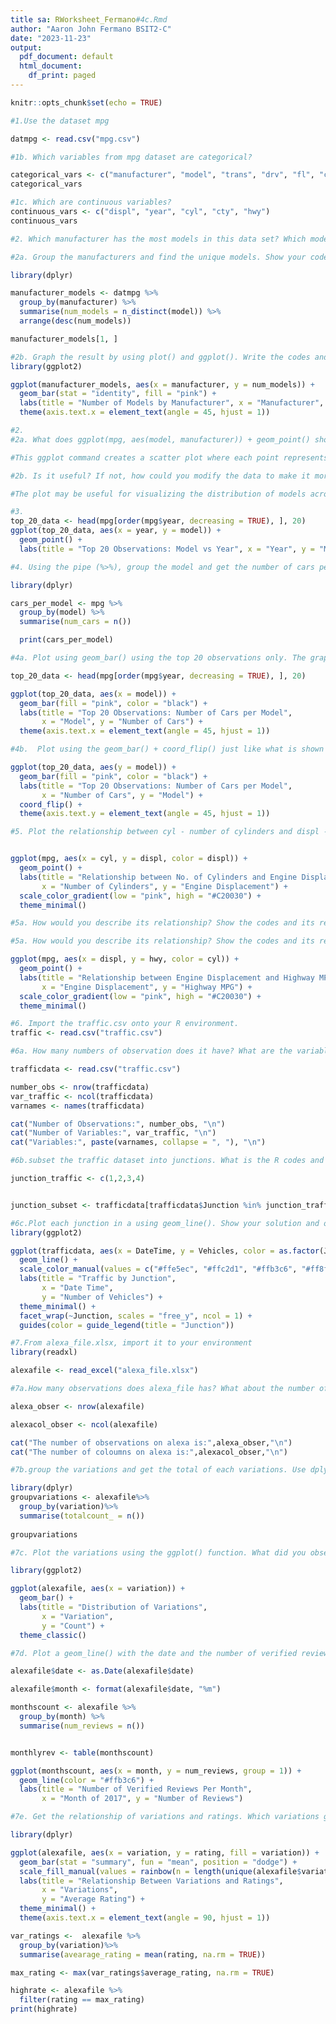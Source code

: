 ```yaml
---
title sa: RWorksheet_Fermano#4c.Rmd
author: "Aaron John Fermano BSIT2-C"
date: "2023-11-23"
output:
  pdf_document: default
  html_document:
    df_print: paged
---
```


```r
knitr::opts_chunk$set(echo = TRUE)
```

```r
#1.Use the dataset mpg

datmpg <- read.csv("mpg.csv")

```

```r
#1b. Which variables from mpg dataset are categorical?

categorical_vars <- c("manufacturer", "model", "trans", "drv", "fl", "class")
categorical_vars
```

```r
#1c. Which are continuous variables?
continuous_vars <- c("displ", "year", "cyl", "cty", "hwy")
continuous_vars
```
```r
#2. Which manufacturer has the most models in this data set? Which model has the most variations? Show your answer.

#2a. Group the manufacturers and find the unique models. Show your codes and result.

library(dplyr)

manufacturer_models <- datmpg %>%
  group_by(manufacturer) %>%
  summarise(num_models = n_distinct(model)) %>%
  arrange(desc(num_models))

manufacturer_models[1, ]

```
```r
#2b. Graph the result by using plot() and ggplot(). Write the codes and its result
library(ggplot2)

ggplot(manufacturer_models, aes(x = manufacturer, y = num_models)) +
  geom_bar(stat = "identity", fill = "pink") +
  labs(title = "Number of Models by Manufacturer", x = "Manufacturer", y = "Number of Models") +
  theme(axis.text.x = element_text(angle = 45, hjust = 1))
```

```r
#2.
#2a. What does ggplot(mpg, aes(model, manufacturer)) + geom_point() show?

#This ggplot command creates a scatter plot where each point represents a car model, positioned along the x-axis by the model name and along the y-axis by the manufacturer.

#2b. Is it useful? If not, how could you modify the data to make it more informative?

#The plot may be useful for visualizing the distribution of models across manufacturers, but it could be crowded and hard to interpret if there are many models. 
```

```r
#3.
top_20_data <- head(mpg[order(mpg$year, decreasing = TRUE), ], 20)
ggplot(top_20_data, aes(x = year, y = model)) +
  geom_point() +
  labs(title = "Top 20 Observations: Model vs Year", x = "Year", y = "Model") + theme(axis.text.x = element_text(angle = 45, hjust = 1))
```
```r
#4. Using the pipe (%>%), group the model and get the number of cars per model. Show codes and its result

library(dplyr)

cars_per_model <- mpg %>%
  group_by(model) %>%
  summarise(num_cars = n())

  print(cars_per_model)
```
```r
#4a. Plot using geom_bar() using the top 20 observations only. The graphs shoudl have a title, labels and colors. Show code and results.

top_20_data <- head(mpg[order(mpg$year, decreasing = TRUE), ], 20)

ggplot(top_20_data, aes(x = model)) +
  geom_bar(fill = "pink", color = "black") +
  labs(title = "Top 20 Observations: Number of Cars per Model",
       x = "Model", y = "Number of Cars") +
  theme(axis.text.x = element_text(angle = 45, hjust = 1))
```

```r
#4b.  Plot using the geom_bar() + coord_flip() just like what is shown below. Show codes and its result.

ggplot(top_20_data, aes(y = model)) +
  geom_bar(fill = "pink", color = "black") +
  labs(title = "Top 20 Observations: Number of Cars per Model",
       x = "Number of Cars", y = "Model") +
  coord_flip() +
  theme(axis.text.y = element_text(angle = 45, hjust = 1))
```

```r
#5. Plot the relationship between cyl - number of cylinders and displ - engine displacement using geom_point with aesthetic color = engine displacement. Title should be “Relationship between No. of Cylinders and Engine Displacement”.


ggplot(mpg, aes(x = cyl, y = displ, color = displ)) +
  geom_point() +
  labs(title = "Relationship between No. of Cylinders and Engine Displacement",
       x = "Number of Cylinders", y = "Engine Displacement") +
  scale_color_gradient(low = "pink", high = "#C20030") +
  theme_minimal()

#5a. How would you describe its relationship? Show the codes and its result. The plot shows that there is a positive relationship between the number of cylinders and engine displacement. 
```
```r
#5a. How would you describe its relationship? Show the codes and its result.

ggplot(mpg, aes(x = displ, y = hwy, color = cyl)) +
  geom_point() +
  labs(title = "Relationship between Engine Displacement and Highway MPG",
       x = "Engine Displacement", y = "Highway MPG") +
  scale_color_gradient(low = "pink", high = "#C20030") +
  theme_minimal()
```
```r
#6. Import the traffic.csv onto your R environment.
traffic <- read.csv("traffic.csv")
```

```r
#6a. How many numbers of observation does it have? What are the variables of the traffic dataset the Show your answer.

trafficdata <- read.csv("traffic.csv")

number_obs <- nrow(trafficdata)
var_traffic <- ncol(trafficdata)
varnames <- names(trafficdata)

cat("Number of Observations:", number_obs, "\n")
cat("Number of Variables:", var_traffic, "\n")
cat("Variables:", paste(varnames, collapse = ", "), "\n")

```

```r
#6b.subset the traffic dataset into junctions. What is the R codes and its output?

junction_traffic <- c(1,2,3,4)


junction_subset <- trafficdata[trafficdata$Junction %in% junction_traffic, ]

```

```r
#6c.Plot each junction in a using geom_line(). Show your solution and output.
library(ggplot2)

ggplot(trafficdata, aes(x = DateTime, y = Vehicles, color = as.factor(Junction))) +
  geom_line() +
  scale_color_manual(values = c("#ffe5ec", "#ffc2d1", "#ffb3c6", "#ff8fab")) + 
  labs(title = "Traffic by Junction",
       x = "Date Time",
       y = "Number of Vehicles") +
  theme_minimal() +
  facet_wrap(~Junction, scales = "free_y", ncol = 1) +
  guides(color = guide_legend(title = "Junction"))
```

```r
#7.From alexa_file.xlsx, import it to your environment
library(readxl)

alexafile <- read_excel("alexa_file.xlsx")
```

```r
#7a.How many observations does alexa_file has? What about the number of columns? Show your solution and answer.

alexa_obser <- nrow(alexafile)

alexacol_obser <- ncol(alexafile)

cat("The number of observations on alexa is:",alexa_obser,"\n")
cat("The number of coloumns on alexa is:",alexacol_obser,"\n")
```

```r
#7b.group the variations and get the total of each variations. Use dplyr package. Show solution and answer.

library(dplyr)
groupvariations <- alexafile%>%
  group_by(variation)%>%
  summarise(totalcount_ = n())
 
groupvariations

```

```r
#7c. Plot the variations using the ggplot() function. What did you observe? Complete the details of the graph. Show solution and answer.

library(ggplot2)

ggplot(alexafile, aes(x = variation)) +
  geom_bar() +
  labs(title = "Distribution of Variations",
       x = "Variation",
       y = "Count") +
  theme_classic()
```

```r
#7d. Plot a geom_line() with the date and the number of verified reviews. Complete the details of the graphs. Show your answer and solution.

alexafile$date <- as.Date(alexafile$date)

alexafile$month <- format(alexafile$date, "%m")

monthscount <- alexafile %>%
  group_by(month) %>%
  summarise(num_reviews = n())


monthlyrev <- table(monthscount)

ggplot(monthscount, aes(x = month, y = num_reviews, group = 1)) +
  geom_line(color = "#ffb3c6") +
  labs(title = "Number of Verified Reviews Per Month",
       x = "Month of 2017", y = "Number of Reviews")
```

```r
#7e. Get the relationship of variations and ratings. Which variations got the most h ghest in rating? Plot a graph to show its relationship. Show your solution and answer.

library(dplyr)

ggplot(alexafile, aes(x = variation, y = rating, fill = variation)) +
  geom_bar(stat = "summary", fun = "mean", position = "dodge") +
  scale_fill_manual(values = rainbow(n = length(unique(alexafile$variation)))) +  
  labs(title = "Relationship Between Variations and Ratings",
       x = "Variations",
       y = "Average Rating") +
  theme_minimal() +
  theme(axis.text.x = element_text(angle = 90, hjust = 1))

var_ratings <-  alexafile %>%
  group_by(variation)%>%
  summarise(avearage_rating = mean(rating, na.rm = TRUE))

max_rating <- max(var_ratings$average_rating, na.rm = TRUE)

highrate <- alexafile %>%
  filter(rating == max_rating)
print(highrate)
```